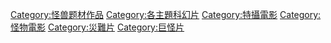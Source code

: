 {{Catnav|頁面分類|各種主題的頁面分類|類型|电影类型}}
{{Catnav|頁面分類|人文學科|艺术|电影|电影类型}}

{{Catmore}}
{{catAZ}}
{{DEFAULTSORT:Kaiju}}
[[Category:怪兽题材作品|Category:怪兽题材作品]]
[[Category:各主題科幻片|Category:各主題科幻片]]
[[Category:特攝電影|Category:特攝電影]]
[[Category:怪物電影|Category:怪物電影]]
[[Category:災難片|Category:災難片]]
[[Category:巨怪片|Category:巨怪片]]